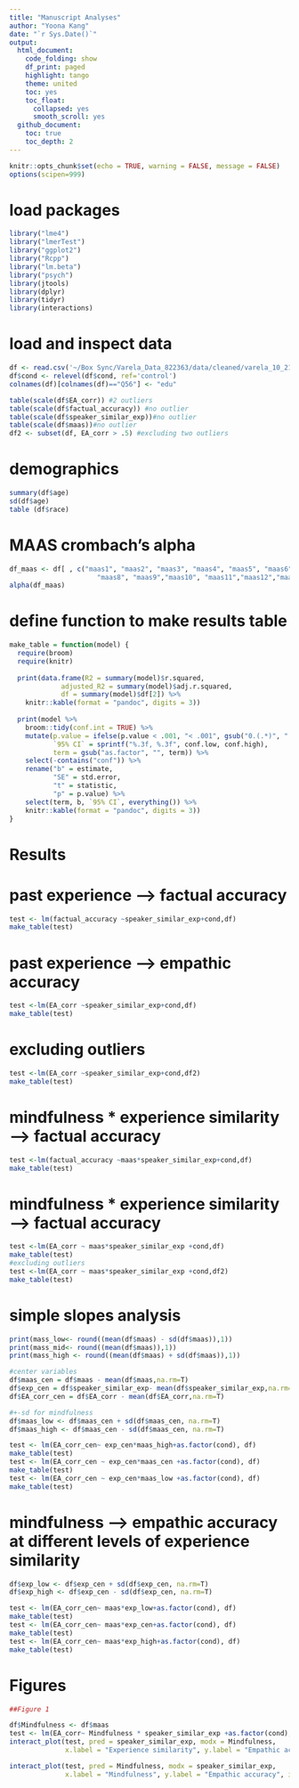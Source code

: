 ```yaml
---
title: "Manuscript Analyses"
author: "Yoona Kang"
date: "`r Sys.Date()`"
output:
  html_document:
    code_folding: show
    df_print: paged
    highlight: tango
    theme: united
    toc: yes
    toc_float:
      collapsed: yes
      smooth_scroll: yes
  github_document:
    toc: true
    toc_depth: 2
---
```


```r
knitr::opts_chunk$set(echo = TRUE, warning = FALSE, message = FALSE)
options(scipen=999)
```


# load packages
```r
library("lme4")
library("lmerTest")
library("ggplot2")
library("Rcpp")
library("lm.beta")
library("psych")
library(jtools)
library(dplyr)
library(tidyr)
library(interactions)
```

# load and inspect data
```r
df <- read.csv('~/Box Sync/Varela_Data_822363/data/cleaned/varela_10_21_2020.csv')
df$cond <- relevel(df$cond, ref='control')
colnames(df)[colnames(df)=="Q56"] <- "edu"

table(scale(df$EA_corr)) #2 outliers
table(scale(df$factual_accuracy)) #no outlier
table(scale(df$speaker_similar_exp))#no outlier
table(scale(df$maas))#no outlier
df2 <- subset(df, EA_corr > .5) #excluding two outliers

```


# demographics
```r
summary(df$age)
sd(df$age)
table (df$race)
```

# MAAS crombach's alpha
```r
df_maas <- df[ , c("maas1", "maas2", "maas3", "maas4", "maas5", "maas6", "maas7",
                      "maas8", "maas9","maas10", "maas11","maas12","maas13", "maas14","maas15")]    
alpha(df_maas)
```


# define function to make results table
```r
make_table = function(model) {
  require(broom)
  require(knitr)
  
  print(data.frame(R2 = summary(model)$r.squared,
             adjusted_R2 = summary(model)$adj.r.squared,
             df = summary(model)$df[2]) %>%
    knitr::kable(format = "pandoc", digits = 3))
    
  print(model %>%
    broom::tidy(conf.int = TRUE) %>%
    mutate(p.value = ifelse(p.value < .001, "< .001", gsub("0.(.*)", ".\\1", sprintf("%.3f", p.value))),
           `95% CI` = sprintf("%.3f, %.3f", conf.low, conf.high),
           term = gsub("as.factor", "", term)) %>%
    select(-contains("conf")) %>%
    rename("b" = estimate,
           "SE" = std.error,
           "t" = statistic,
           "p" = p.value) %>%
    select(term, b, `95% CI`, everything()) %>%
    knitr::kable(format = "pandoc", digits = 3))
}
```

# Results
# past experience --> factual accuracy
```r
test <- lm(factual_accuracy ~speaker_similar_exp+cond,df)
make_table(test)
```
# past experience --> empathic accuracy
```r
test <-lm(EA_corr ~speaker_similar_exp+cond,df)
make_table(test)
```

# excluding outliers
```r
test <-lm(EA_corr ~speaker_similar_exp+cond,df2)
make_table(test)
```
# mindfulness * experience similarity --> factual accuracy
```r
test <-lm(factual_accuracy ~maas*speaker_similar_exp+cond,df)
make_table(test)
```

# mindfulness * experience similarity --> factual accuracy
```r
test <-lm(EA_corr ~ maas*speaker_similar_exp +cond,df)
make_table(test)
#excluding outliers
test <-lm(EA_corr ~ maas*speaker_similar_exp +cond,df2)
make_table(test)
```

# simple slopes analysis
```r
print(mass_low<- round((mean(df$maas) - sd(df$maas)),1))
print(mass_mid<- round((mean(df$maas)),1))
print(mass_high <- round((mean(df$maas) + sd(df$maas)),1))

#center variables
df$maas_cen = df$maas - mean(df$maas,na.rm=T)
df$exp_cen = df$speaker_similar_exp- mean(df$speaker_similar_exp,na.rm=T)
df$EA_corr_cen = df$EA_corr - mean(df$EA_corr,na.rm=T)

#+-sd for mindfulness
df$maas_low <- df$maas_cen + sd(df$maas_cen, na.rm=T)
df$maas_high <- df$maas_cen - sd(df$maas_cen, na.rm=T)

test <- lm(EA_corr_cen~ exp_cen*maas_high+as.factor(cond), df)
make_table(test)
test <- lm(EA_corr_cen ~ exp_cen*maas_cen +as.factor(cond), df)
make_table(test)
test <- lm(EA_corr_cen ~ exp_cen*maas_low +as.factor(cond), df)
make_table(test)
```


# mindfulness --> empathic accuracy at different levels of experience similarity
```r
df$exp_low <- df$exp_cen + sd(df$exp_cen, na.rm=T)
df$exp_high <- df$exp_cen - sd(df$exp_cen, na.rm=T)

test <- lm(EA_corr_cen~ maas*exp_low+as.factor(cond), df)
make_table(test)
test <- lm(EA_corr_cen~ maas*exp_cen+as.factor(cond), df)
make_table(test)
test <- lm(EA_corr_cen~ maas*exp_high+as.factor(cond), df)
make_table(test)

```


# Figures
```r
##Figure 1

df$Mindfulness <- df$maas
test <- lm(EA_corr~ Mindfulness * speaker_similar_exp +as.factor(cond), df)
interact_plot(test, pred = speaker_similar_exp, modx = Mindfulness,
              x.label = "Experience similarity", y.label = "Empathic accuracy", interval=T, int_type="confidence") 

interact_plot(test, pred = Mindfulness, modx = speaker_similar_exp,
              x.label = "Mindfulness", y.label = "Empathic accuracy", interval=T, int_type="confidence") 


```


